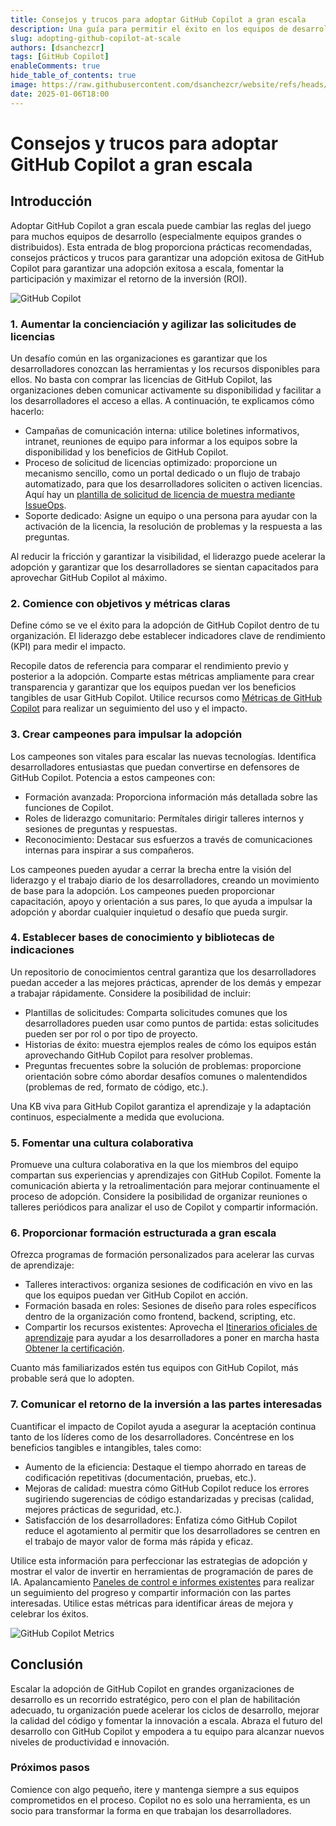 ```yaml
---
title: Consejos y trucos para adoptar GitHub Copilot a gran escala
description: Una guía para permitir el éxito en los equipos de desarrollo con la adopción de GitHub Copilot.
slug: adopting-github-copilot-at-scale
authors: [dsanchezcr]
tags: [GitHub Copilot]
enableComments: true
hide_table_of_contents: true
image: https://raw.githubusercontent.com/dsanchezcr/website/refs/heads/main/static/img/blog/2025-01-06-GitHubCopilotAtScale/GHCP.jpg
date: 2025-01-06T18:00
---
```


# Consejos y trucos para adoptar GitHub Copilot a gran escala

## Introducción
Adoptar GitHub Copilot a gran escala puede cambiar las reglas del juego para muchos equipos de desarrollo (especialmente equipos grandes o distribuidos). Esta entrada de blog proporciona prácticas recomendadas, consejos prácticos y trucos para garantizar una adopción exitosa de GitHub Copilot para garantizar una adopción exitosa a escala, fomentar la participación y maximizar el retorno de la inversión (ROI).

<!--truncate-->
![GitHub Copilot](pathname:///img/blog/2025-01-06-GitHubCopilotAtScale/GHCP.jpg)

### 1. Aumentar la concienciación y agilizar las solicitudes de licencias
Un desafío común en las organizaciones es garantizar que los desarrolladores conozcan las herramientas y los recursos disponibles para ellos. No basta con comprar las licencias de GitHub Copilot, las organizaciones deben comunicar activamente su disponibilidad y facilitar a los desarrolladores el acceso a ellas. A continuación, te explicamos cómo hacerlo:

*   Campañas de comunicación interna: utilice boletines informativos, intranet, reuniones de equipo para informar a los equipos sobre la disponibilidad y los beneficios de GitHub Copilot.
*   Proceso de solicitud de licencias optimizado: proporcione un mecanismo sencillo, como un portal dedicado o un flujo de trabajo automatizado, para que los desarrolladores soliciten o activen licencias. Aquí hay un [plantilla de solicitud de licencia de muestra mediante IssueOps](https://github.com/microsoft/GitHubCopilotLicenseAssignment).
*   Soporte dedicado: Asigne un equipo o una persona para ayudar con la activación de la licencia, la resolución de problemas y la respuesta a las preguntas.

Al reducir la fricción y garantizar la visibilidad, el liderazgo puede acelerar la adopción y garantizar que los desarrolladores se sientan capacitados para aprovechar GitHub Copilot al máximo.

### 2. Comience con objetivos y métricas claras
Define cómo se ve el éxito para la adopción de GitHub Copilot dentro de tu organización. El liderazgo debe establecer indicadores clave de rendimiento (KPI) para medir el impacto.

Recopile datos de referencia para comparar el rendimiento previo y posterior a la adopción. Comparte estas métricas ampliamente para crear transparencia y garantizar que los equipos puedan ver los beneficios tangibles de usar GitHub Copilot. Utilice recursos como [Métricas de GitHub Copilot](https://github.blog/changelog/2024-10-30-github-copilot-metrics-api-ga-release-now-available/) para realizar un seguimiento del uso y el impacto.

### 3. Crear campeones para impulsar la adopción
Los campeones son vitales para escalar las nuevas tecnologías. Identifica desarrolladores entusiastas que puedan convertirse en defensores de GitHub Copilot. Potencia a estos campeones con:

*   Formación avanzada: Proporciona información más detallada sobre las funciones de Copilot.
*   Roles de liderazgo comunitario: Permítales dirigir talleres internos y sesiones de preguntas y respuestas.
*   Reconocimiento: Destacar sus esfuerzos a través de comunicaciones internas para inspirar a sus compañeros.

Los campeones pueden ayudar a cerrar la brecha entre la visión del liderazgo y el trabajo diario de los desarrolladores, creando un movimiento de base para la adopción. Los campeones pueden proporcionar capacitación, apoyo y orientación a sus pares, lo que ayuda a impulsar la adopción y abordar cualquier inquietud o desafío que pueda surgir.

### 4. Establecer bases de conocimiento y bibliotecas de indicaciones
Un repositorio de conocimientos central garantiza que los desarrolladores puedan acceder a las mejores prácticas, aprender de los demás y empezar a trabajar rápidamente. Considere la posibilidad de incluir:

*   Plantillas de solicitudes: Comparta solicitudes comunes que los desarrolladores pueden usar como puntos de partida: estas solicitudes pueden ser por rol o por tipo de proyecto.
*   Historias de éxito: muestra ejemplos reales de cómo los equipos están aprovechando GitHub Copilot para resolver problemas.
*   Preguntas frecuentes sobre la solución de problemas: proporcione orientación sobre cómo abordar desafíos comunes o malentendidos (problemas de red, formato de código, etc.).

Una KB viva para GitHub Copilot garantiza el aprendizaje y la adaptación continuos, especialmente a medida que evoluciona.

### 5. Fomentar una cultura colaborativa
Promueve una cultura colaborativa en la que los miembros del equipo compartan sus experiencias y aprendizajes con GitHub Copilot. Fomente la comunicación abierta y la retroalimentación para mejorar continuamente el proceso de adopción. Considere la posibilidad de organizar reuniones o talleres periódicos para analizar el uso de Copilot y compartir información.

### 6. Proporcionar formación estructurada a gran escala
Ofrezca programas de formación personalizados para acelerar las curvas de aprendizaje:

*   Talleres interactivos: organiza sesiones de codificación en vivo en las que los equipos puedan ver GitHub Copilot en acción.
*   Formación basada en roles: Sesiones de diseño para roles específicos dentro de la organización como frontend, backend, scripting, etc.
*   Compartir los recursos existentes: Aprovecha el [Itinerarios oficiales de aprendizaje](https://learn.microsoft.com/training/paths/copilot) para ayudar a los desarrolladores a poner en marcha hasta [Obtener la certificación](https://examregistration.github.com).

Cuanto más familiarizados estén tus equipos con GitHub Copilot, más probable será que lo adopten.

### 7. Comunicar el retorno de la inversión a las partes interesadas
Cuantificar el impacto de Copilot ayuda a asegurar la aceptación continua tanto de los líderes como de los desarrolladores. Concéntrese en los beneficios tangibles e intangibles, tales como:

*   Aumento de la eficiencia: Destaque el tiempo ahorrado en tareas de codificación repetitivas (documentación, pruebas, etc.).
*   Mejoras de calidad: muestra cómo GitHub Copilot reduce los errores sugiriendo sugerencias de código estandarizadas y precisas (calidad, mejores prácticas de seguridad, etc.).
*   Satisfacción de los desarrolladores: Enfatiza cómo GitHub Copilot reduce el agotamiento al permitir que los desarrolladores se centren en el trabajo de mayor valor de forma más rápida y eficaz.

Utilice esta información para perfeccionar las estrategias de adopción y mostrar el valor de invertir en herramientas de programación de pares de IA. Apalancamiento [Paneles de control e informes existentes](https://appsource.microsoft.com/product/power-bi/github.github-copilot-metrics) para realizar un seguimiento del progreso y compartir información con las partes interesadas. Utilice estas métricas para identificar áreas de mejora y celebrar los éxitos.

![GitHub Copilot Metrics](https://store-images.s-microsoft.com/image/apps.19680.0cd72575-1305-4b7f-a8e4-809e6c9073ed.4e7c4c96-672f-43c2-bd94-272f7a8c3734.a3e6053d-baf6-46cb-8b9b-9407c09fd360)

## Conclusión
Escalar la adopción de GitHub Copilot en grandes organizaciones de desarrollo es un recorrido estratégico, pero con el plan de habilitación adecuado, tu organización puede acelerar los ciclos de desarrollo, mejorar la calidad del código y fomentar la innovación a escala. Abraza el futuro del desarrollo con GitHub Copilot y empodera a tu equipo para alcanzar nuevos niveles de productividad e innovación.

### Próximos pasos
Comience con algo pequeño, itere y mantenga siempre a sus equipos comprometidos en el proceso. Copilot no es solo una herramienta, es un socio para transformar la forma en que trabajan los desarrolladores.